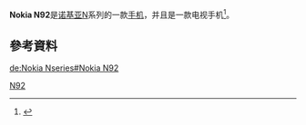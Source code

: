{{expand|time=2018-05-23T08:52:50+00:00}}
{{refimprove|time=2018-05-23T08:52:50+00:00}}
{{Infobox Mobile
|name            = Nokia N92
|image           =
|imagesize       = 200
|manufacturer    = [[Nokia|Nokia]]
|carrier         = 
|available       = 
|screen          = [[QVGA|QVGA]]（320×240）分辨率 1600万色 彩屏
|exterior_screen = 
|camera          = 200万[[像素|像素]]
|2nd_camera      = 
|operatingsystem = [[Symbian_OS|Symbian OS]] [[S60|S60]] 第三版
|input           = 
|cpu             = 
|ringtone        = 
|memory          = 
|memory_card     = 
|storage         =
|networks        = [[GSM|GSM]] 900/1800/1900MHz，[[WCDMA|WCDMA]] 2100MHz
|connectivity    = 
|battery         = 
|size            = 107.5×57.8×24.8毫米
|weight          = 180[[克|克]]
|form            = 
|music           = 
|predecessor     = 
|successor       = 
|related         =
|other           =
}}
'''Nokia N92'''是[[诺基亚|诺基亚]]N系列的一款[[手机|手机]]，并且是一款电视手机<ref>{{Cite web |url=http://detail.zol.com.cn/cell_phone/index71521.shtml |title=ZOL：诺基亚N92 |accessdate=2008-10-30 |archive-date=2008-10-12 |archive-url=https://web.archive.org/web/20081012083227/http://detail.zol.com.cn/cell_phone/index71521.shtml |dead-url=no }}</ref>。

==參考資料==
<div class="references-small">
<references />
</div>
[[Category:诺基亚手机|N92]]
{{Nokia phones}}
{{Mobile-stub}}
{{tele-stub}}

[[de:Nokia_Nseries#Nokia_N92|de:Nokia Nseries#Nokia N92]]